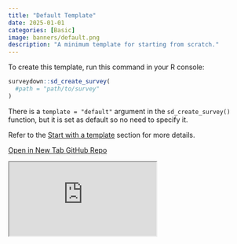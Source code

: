 ```yaml
---
title: "Default Template"
date: 2025-01-01
categories: [Basic]
image: banners/default.png
description: "A minimum template for starting from scratch."
---
```


To create this template, run this command in your R console:

```r
surveydown::sd_create_survey(
  #path = "path/to/survey"
)
```

There is a `template = "default"` argument in the `sd_create_survey()` function, but it is set as default so no need to specify it.

Refer to the [Start with a template](/docs/getting-started.html#start-with-a-template) section for more details.

<div class="button-container">
  <a href="https://surveydown.shinyapps.io/default/" class="template-button" target="_blank">
    <i class="fas fa-external-link-alt"></i> Open in New Tab
  </a>
  <a href="https://github.com/surveydown-dev/templates" class="template-button" target="_blank">
    <i class="fab fa-github"></i> GitHub Repo
  </a>
</div>

<div class="template-iframe-container">
<iframe src="https://surveydown.shinyapps.io/default/" class="template-iframe"></iframe>
</div>
